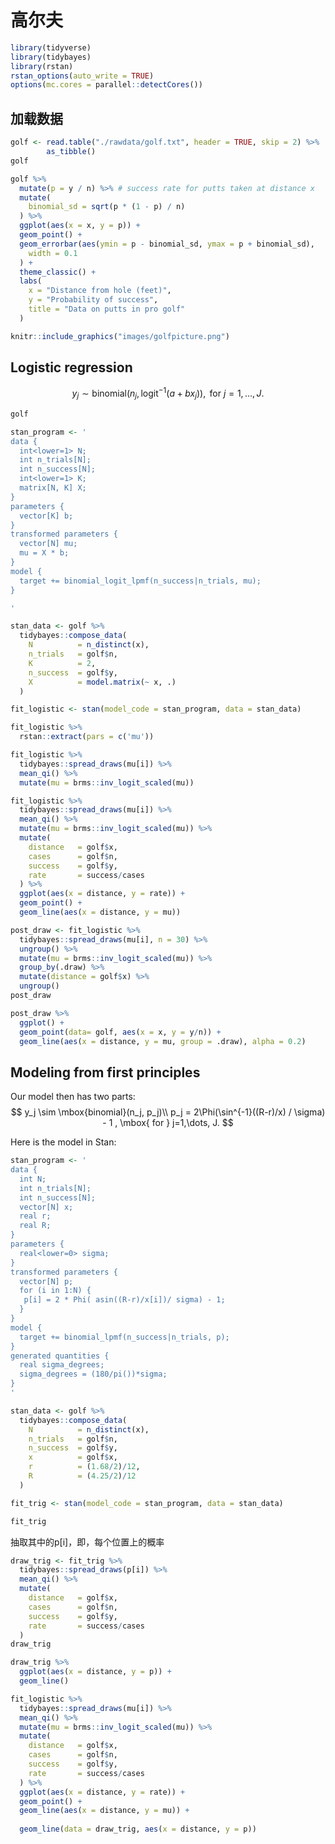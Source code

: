 # 高尔夫 {#golf}



```r
library(tidyverse)
library(tidybayes)
library(rstan)
rstan_options(auto_write = TRUE)
options(mc.cores = parallel::detectCores())
```




## 加载数据
```r
golf <- read.table("./rawdata/golf.txt", header = TRUE, skip = 2) %>% 
        as_tibble()
golf
```



```r
golf %>%
  mutate(p = y / n) %>% # success rate for putts taken at distance x
  mutate(
    binomial_sd = sqrt(p * (1 - p) / n)
  ) %>%
  ggplot(aes(x = x, y = p)) +
  geom_point() +
  geom_errorbar(aes(ymin = p - binomial_sd, ymax = p + binomial_sd),
    width = 0.1
  ) +
  theme_classic() +
  labs(
    x = "Distance from hole (feet)",
    y = "Probability of success", 
    title = "Data on putts in pro golf"
  )
```


```r
knitr::include_graphics("images/golfpicture.png")
```


## Logistic regression 

$$
y_j\sim\mbox{binomial}(n_j, \mbox{logit}^{-1}(a + bx_j)),
\mbox{ for } j=1,\dots, J.
$$

```r
golf
```



```r
stan_program <- '
data {
  int<lower=1> N;            
  int n_trials[N];               
  int n_success[N];  
  int<lower=1> K;  
  matrix[N, K] X;            
}
parameters {
  vector[K] b;             
}
transformed parameters {
  vector[N] mu;                   
  mu = X * b;
}
model {
  target += binomial_logit_lpmf(n_success|n_trials, mu);
}

'

stan_data <- golf %>%
  tidybayes::compose_data(
    N          = n_distinct(x),
    n_trials   = golf$n,  
    K          = 2,  
    n_success  = golf$y,
    X          = model.matrix(~ x, .)
  )

fit_logistic <- stan(model_code = stan_program, data = stan_data)
```


```r
fit_logistic %>% 
  rstan::extract(pars = c('mu'))
```


```r
fit_logistic %>% 
  tidybayes::spread_draws(mu[i]) %>% 
  mean_qi() %>% 
  mutate(mu = brms::inv_logit_scaled(mu))
```


```r
fit_logistic %>% 
  tidybayes::spread_draws(mu[i]) %>% 
  mean_qi() %>% 
  mutate(mu = brms::inv_logit_scaled(mu)) %>% 
  mutate(
    distance   = golf$x,  
    cases      = golf$n,  
    success    = golf$y,
    rate       = success/cases
  ) %>% 
  ggplot(aes(x = distance, y = rate)) +
  geom_point() +
  geom_line(aes(x = distance, y = mu))
```

```r
post_draw <- fit_logistic %>% 
  tidybayes::spread_draws(mu[i], n = 30) %>% 
  ungroup() %>% 
  mutate(mu = brms::inv_logit_scaled(mu)) %>% 
  group_by(.draw) %>% 
  mutate(distance = golf$x) %>% 
  ungroup()
post_draw
```


```r
post_draw %>% 
  ggplot() +
  geom_point(data= golf, aes(x = x, y = y/n)) +
  geom_line(aes(x = distance, y = mu, group = .draw), alpha = 0.2)
```




## Modeling from first principles 

Our model then has two parts:
$$
y_j \sim \mbox{binomial}(n_j, p_j)\\
p_j = 2\Phi(\sin^{-1}((R-r)/x) / \sigma) - 1 , \mbox{ for } j=1,\dots, J.
$$



Here is the model in Stan:


```r
stan_program <- '
data {
  int N;            
  int n_trials[N];               
  int n_success[N];  
  vector[N] x;
  real r;
  real R;
}
parameters {
  real<lower=0> sigma;             
}
transformed parameters {
  vector[N] p;   
  for (i in 1:N) {
   p[i] = 2 * Phi( asin((R-r)/x[i])/ sigma) - 1;
  }
}
model {
  target += binomial_lpmf(n_success|n_trials, p);
}
generated quantities {
  real sigma_degrees;
  sigma_degrees = (180/pi())*sigma;
}
'

stan_data <- golf %>%
  tidybayes::compose_data(
    N          = n_distinct(x),
    n_trials   = golf$n,  
    n_success  = golf$y,
    x          = golf$x,
    r          = (1.68/2)/12,
    R          = (4.25/2)/12
  )

fit_trig <- stan(model_code = stan_program, data = stan_data)
```



```r
fit_trig
```

抽取其中的p[i]，即，每个位置上的概率

```r
draw_trig <- fit_trig %>% 
  tidybayes::spread_draws(p[i]) %>% 
  mean_qi() %>% 
  mutate(
    distance   = golf$x,  
    cases      = golf$n,  
    success    = golf$y,
    rate       = success/cases
  ) 
draw_trig

draw_trig %>% 
  ggplot(aes(x = distance, y = p)) +
  geom_line()
```



```r
fit_logistic %>% 
  tidybayes::spread_draws(mu[i]) %>% 
  mean_qi() %>% 
  mutate(mu = brms::inv_logit_scaled(mu)) %>% 
  mutate(
    distance   = golf$x,  
    cases      = golf$n,  
    success    = golf$y,
    rate       = success/cases
  ) %>% 
  ggplot(aes(x = distance, y = rate)) +
  geom_point() +
  geom_line(aes(x = distance, y = mu)) +
  
  geom_line(data = draw_trig, aes(x = distance, y = p))
```







